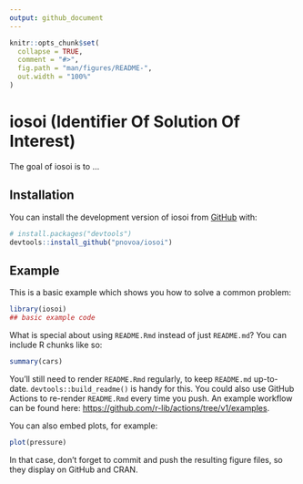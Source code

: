 ```yaml
---
output: github_document
---
```


<!-- README.md is generated from README.Rmd. Please edit that file -->

```r
knitr::opts_chunk$set(
  collapse = TRUE,
  comment = "#>",
  fig.path = "man/figures/README-",
  out.width = "100%"
)
```

# iosoi (**I**dentifier **O**f **S**olution **O**f **I**nterest)

<!-- badges: start -->
<!-- badges: end -->

The goal of iosoi is to ...

## Installation

You can install the development version of iosoi from [GitHub](https://github.com/) with:

``` r
# install.packages("devtools")
devtools::install_github("pnovoa/iosoi")
```

## Example

This is a basic example which shows you how to solve a common problem:

```r
library(iosoi)
## basic example code
```

What is special about using `README.Rmd` instead of just `README.md`? You can include R chunks like so:

```r
summary(cars)
```

You'll still need to render `README.Rmd` regularly, to keep `README.md` up-to-date. `devtools::build_readme()` is handy for this. You could also use GitHub Actions to re-render `README.Rmd` every time you push. An example workflow can be found here: <https://github.com/r-lib/actions/tree/v1/examples>.

You can also embed plots, for example:

```r
plot(pressure)
```

In that case, don't forget to commit and push the resulting figure files, so they display on GitHub and CRAN.

